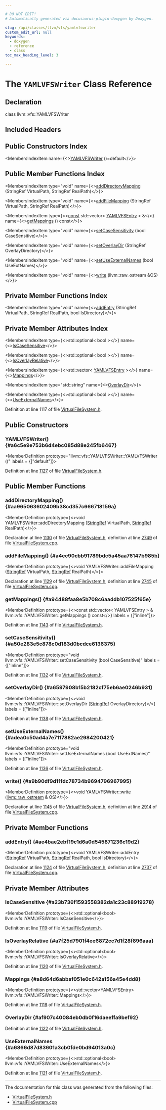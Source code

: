 ```yaml
---

# DO NOT EDIT!
# Automatically generated via docusaurus-plugin-doxygen by Doxygen.

slug: /api/classes/llvm/vfs/yamlvfswriter
custom_edit_url: null
keywords:
  - doxygen
  - reference
  - class
toc_max_heading_level: 3

---
```





# The `YAMLVFSWriter` Class Reference

<DoxygenPage pluginConfig={pluginConfig}>



## Declaration

<CodeBlock>class llvm::vfs::YAMLVFSWriter</CodeBlock>

## Included Headers

<IncludesList>
<IncludesListItem
  filePath="llvm/Support/VirtualFileSystem.h"
  permalink="/docs/api/files/include/include/llvm/include/llvm/support/virtualfilesystem-h"
  isLocal="true" />
</IncludesList>

## Public Constructors Index

<MembersIndex>

<MembersIndexItem
  name={<><a href="#a6c5e9e753b6d4ebc085d88e245fb6467">YAMLVFSWriter</a> ()=default</>}>
</MembersIndexItem>

</MembersIndex>

## Public Member Functions Index

<MembersIndex>

<MembersIndexItem
  type="void"
  name={<><a href="#aa965063602409b38cd357c666718159a">addDirectoryMapping</a> (StringRef VirtualPath, StringRef RealPath)</>}>
</MembersIndexItem>

<MembersIndexItem
  type="void"
  name={<><a href="#a4ec90cbb91789bdc5a45aa76147b985b">addFileMapping</a> (StringRef VirtualPath, StringRef RealPath)</>}>
</MembersIndexItem>

<MembersIndexItem
  type={<><a href="/docs/api/files/lib/lib/target/lib/target/aarch64/aarch64promoteconstant-cpp/#a90f8350fecae261c25be85d38b451bff">const</a> std::vector&lt; <a href="/docs/api/structs/llvm/vfs/yamlvfsentry">YAMLVFSEntry</a> &gt; &amp;</>}
  name={<><a href="#a94488faa8e5b708c6aaddb107525f65e">getMappings</a> () const</>}>
</MembersIndexItem>

<MembersIndexItem
  type="void"
  name={<><a href="#a50e283e5c878c0d183d0bcdce6136375">setCaseSensitivity</a> (bool CaseSensitive)</>}>
</MembersIndexItem>

<MembersIndexItem
  type="void"
  name={<><a href="#a6597908b15b2182cf75eb6ae0246b931">setOverlayDir</a> (StringRef OverlayDirectory)</>}>
</MembersIndexItem>

<MembersIndexItem
  type="void"
  name={<><a href="#adea0c50ad4a7e7117882ae2984200421">setUseExternalNames</a> (bool UseExtNames)</>}>
</MembersIndexItem>

<MembersIndexItem
  type="void"
  name={<><a href="#a9b90df9d11fdc78734b9694796967995">write</a> (llvm::raw&#95;ostream &amp;OS)</>}>
</MembersIndexItem>

</MembersIndex>

## Private Member Functions Index

<MembersIndex>

<MembersIndexItem
  type="void"
  name={<><a href="#ae4bae2ebf19c1d6a0d545871236c19d2">addEntry</a> (StringRef VirtualPath, StringRef RealPath, bool IsDirectory)</>}>
</MembersIndexItem>

</MembersIndex>

## Private Member Attributes Index

<MembersIndex>

<MembersIndexItem
  type={<>std::optional&lt; bool &gt;</>}
  name={<><a href="#a23b736f1593558382da1c23c88919278">IsCaseSensitive</a></>}>
</MembersIndexItem>

<MembersIndexItem
  type={<>std::optional&lt; bool &gt;</>}
  name={<><a href="#a7f25d7901f4ee6872cc7d1f28f896aaa">IsOverlayRelative</a></>}>
</MembersIndexItem>

<MembersIndexItem
  type={<>std::vector&lt; <a href="/docs/api/structs/llvm/vfs/yamlvfsentry">YAMLVFSEntry</a> &gt;</>}
  name={<><a href="#a8d64d6abbaf051e0c642a156a45e4dd8">Mappings</a></>}>
</MembersIndexItem>

<MembersIndexItem
  type="std::string"
  name={<><a href="#af907c40084eb0db0f16daeeffa9bef92">OverlayDir</a></>}>
</MembersIndexItem>

<MembersIndexItem
  type={<>std::optional&lt; bool &gt;</>}
  name={<><a href="#a6866d87d83601a3cb0fde0bd94013a0c">UseExternalNames</a></>}>
</MembersIndexItem>

</MembersIndex>


Definition at line 1117 of file <a href="/docs/api/files/include/include/llvm/include/llvm/support/virtualfilesystem-h">VirtualFileSystem.h</a>.

<SectionDefinition>

## Public Constructors

### YAMLVFSWriter() {#a6c5e9e753b6d4ebc085d88e245fb6467}

<MemberDefinition
  prototype="llvm::vfs::YAMLVFSWriter::YAMLVFSWriter ()"
  labels = {["default"]}>

Definition at line <a href="/docs/api/files/include/include/llvm/include/llvm/support/virtualfilesystem-h/#l01127">1127</a> of file <a href="/docs/api/files/include/include/llvm/include/llvm/support/virtualfilesystem-h">VirtualFileSystem.h</a>.
</MemberDefinition>

</SectionDefinition>

<SectionDefinition>

## Public Member Functions

### addDirectoryMapping() {#aa965063602409b38cd357c666718159a}

<MemberDefinition
  prototype={<>void YAMLVFSWriter::addDirectoryMapping (<a href="/docs/api/classes/llvm/stringref">StringRef</a> VirtualPath, <a href="/docs/api/classes/llvm/stringref">StringRef</a> RealPath)</>}>

Declaration at line <a href="/docs/api/files/include/include/llvm/include/llvm/support/virtualfilesystem-h/#l01130">1130</a> of file <a href="/docs/api/files/include/include/llvm/include/llvm/support/virtualfilesystem-h">VirtualFileSystem.h</a>, definition at line <a href="/docs/api/files/lib/lib/support/virtualfilesystem-cpp/#l02749">2749</a> of file <a href="/docs/api/files/lib/lib/support/virtualfilesystem-cpp">VirtualFileSystem.cpp</a>.
</MemberDefinition>

### addFileMapping() {#a4ec90cbb91789bdc5a45aa76147b985b}

<MemberDefinition
  prototype={<>void YAMLVFSWriter::addFileMapping (<a href="/docs/api/classes/llvm/stringref">StringRef</a> VirtualPath, <a href="/docs/api/classes/llvm/stringref">StringRef</a> RealPath)</>}>

Declaration at line <a href="/docs/api/files/include/include/llvm/include/llvm/support/virtualfilesystem-h/#l01129">1129</a> of file <a href="/docs/api/files/include/include/llvm/include/llvm/support/virtualfilesystem-h">VirtualFileSystem.h</a>, definition at line <a href="/docs/api/files/lib/lib/support/virtualfilesystem-cpp/#l02745">2745</a> of file <a href="/docs/api/files/lib/lib/support/virtualfilesystem-cpp">VirtualFileSystem.cpp</a>.
</MemberDefinition>

### getMappings() {#a94488faa8e5b708c6aaddb107525f65e}

<MemberDefinition
  prototype={<>const std::vector&lt; YAMLVFSEntry &gt; &amp; llvm::vfs::YAMLVFSWriter::getMappings () const</>}
  labels = {["inline"]}>

Definition at line <a href="/docs/api/files/include/include/llvm/include/llvm/support/virtualfilesystem-h/#l01143">1143</a> of file <a href="/docs/api/files/include/include/llvm/include/llvm/support/virtualfilesystem-h">VirtualFileSystem.h</a>.
</MemberDefinition>

### setCaseSensitivity() {#a50e283e5c878c0d183d0bcdce6136375}

<MemberDefinition
  prototype="void llvm::vfs::YAMLVFSWriter::setCaseSensitivity (bool CaseSensitive)"
  labels = {["inline"]}>

Definition at line <a href="/docs/api/files/include/include/llvm/include/llvm/support/virtualfilesystem-h/#l01132">1132</a> of file <a href="/docs/api/files/include/include/llvm/include/llvm/support/virtualfilesystem-h">VirtualFileSystem.h</a>.
</MemberDefinition>

### setOverlayDir() {#a6597908b15b2182cf75eb6ae0246b931}

<MemberDefinition
  prototype={<>void llvm::vfs::YAMLVFSWriter::setOverlayDir (<a href="/docs/api/classes/llvm/stringref">StringRef</a> OverlayDirectory)</>}
  labels = {["inline"]}>

Definition at line <a href="/docs/api/files/include/include/llvm/include/llvm/support/virtualfilesystem-h/#l01138">1138</a> of file <a href="/docs/api/files/include/include/llvm/include/llvm/support/virtualfilesystem-h">VirtualFileSystem.h</a>.
</MemberDefinition>

### setUseExternalNames() {#adea0c50ad4a7e7117882ae2984200421}

<MemberDefinition
  prototype="void llvm::vfs::YAMLVFSWriter::setUseExternalNames (bool UseExtNames)"
  labels = {["inline"]}>

Definition at line <a href="/docs/api/files/include/include/llvm/include/llvm/support/virtualfilesystem-h/#l01136">1136</a> of file <a href="/docs/api/files/include/include/llvm/include/llvm/support/virtualfilesystem-h">VirtualFileSystem.h</a>.
</MemberDefinition>

### write() {#a9b90df9d11fdc78734b9694796967995}

<MemberDefinition
  prototype={<>void YAMLVFSWriter::write (<a href="/docs/api/classes/llvm/raw-ostream">llvm::raw&#95;ostream</a> &amp; OS)</>}>

Declaration at line <a href="/docs/api/files/include/include/llvm/include/llvm/support/virtualfilesystem-h/#l01145">1145</a> of file <a href="/docs/api/files/include/include/llvm/include/llvm/support/virtualfilesystem-h">VirtualFileSystem.h</a>, definition at line <a href="/docs/api/files/lib/lib/support/virtualfilesystem-cpp/#l02914">2914</a> of file <a href="/docs/api/files/lib/lib/support/virtualfilesystem-cpp">VirtualFileSystem.cpp</a>.
</MemberDefinition>

</SectionDefinition>

<SectionDefinition>

## Private Member Functions

### addEntry() {#ae4bae2ebf19c1d6a0d545871236c19d2}

<MemberDefinition
  prototype={<>void YAMLVFSWriter::addEntry (<a href="/docs/api/classes/llvm/stringref">StringRef</a> VirtualPath, <a href="/docs/api/classes/llvm/stringref">StringRef</a> RealPath, bool IsDirectory)</>}>

Declaration at line <a href="/docs/api/files/include/include/llvm/include/llvm/support/virtualfilesystem-h/#l01124">1124</a> of file <a href="/docs/api/files/include/include/llvm/include/llvm/support/virtualfilesystem-h">VirtualFileSystem.h</a>, definition at line <a href="/docs/api/files/lib/lib/support/virtualfilesystem-cpp/#l02737">2737</a> of file <a href="/docs/api/files/lib/lib/support/virtualfilesystem-cpp">VirtualFileSystem.cpp</a>.
</MemberDefinition>

</SectionDefinition>

<SectionDefinition>

## Private Member Attributes

### IsCaseSensitive {#a23b736f1593558382da1c23c88919278}

<MemberDefinition
  prototype={<>std::optional&lt;bool&gt; llvm::vfs::YAMLVFSWriter::IsCaseSensitive</>}>

Definition at line <a href="/docs/api/files/include/include/llvm/include/llvm/support/virtualfilesystem-h/#l01119">1119</a> of file <a href="/docs/api/files/include/include/llvm/include/llvm/support/virtualfilesystem-h">VirtualFileSystem.h</a>.
</MemberDefinition>

### IsOverlayRelative {#a7f25d7901f4ee6872cc7d1f28f896aaa}

<MemberDefinition
  prototype={<>std::optional&lt;bool&gt; llvm::vfs::YAMLVFSWriter::IsOverlayRelative</>}>

Definition at line <a href="/docs/api/files/include/include/llvm/include/llvm/support/virtualfilesystem-h/#l01120">1120</a> of file <a href="/docs/api/files/include/include/llvm/include/llvm/support/virtualfilesystem-h">VirtualFileSystem.h</a>.
</MemberDefinition>

### Mappings {#a8d64d6abbaf051e0c642a156a45e4dd8}

<MemberDefinition
  prototype={<>std::vector&lt;YAMLVFSEntry&gt; llvm::vfs::YAMLVFSWriter::Mappings</>}>

Definition at line <a href="/docs/api/files/include/include/llvm/include/llvm/support/virtualfilesystem-h/#l01118">1118</a> of file <a href="/docs/api/files/include/include/llvm/include/llvm/support/virtualfilesystem-h">VirtualFileSystem.h</a>.
</MemberDefinition>

### OverlayDir {#af907c40084eb0db0f16daeeffa9bef92}

<MemberDefinition
  prototype="std::string llvm::vfs::YAMLVFSWriter::OverlayDir">

Definition at line <a href="/docs/api/files/include/include/llvm/include/llvm/support/virtualfilesystem-h/#l01122">1122</a> of file <a href="/docs/api/files/include/include/llvm/include/llvm/support/virtualfilesystem-h">VirtualFileSystem.h</a>.
</MemberDefinition>

### UseExternalNames {#a6866d87d83601a3cb0fde0bd94013a0c}

<MemberDefinition
  prototype={<>std::optional&lt;bool&gt; llvm::vfs::YAMLVFSWriter::UseExternalNames</>}>

Definition at line <a href="/docs/api/files/include/include/llvm/include/llvm/support/virtualfilesystem-h/#l01121">1121</a> of file <a href="/docs/api/files/include/include/llvm/include/llvm/support/virtualfilesystem-h">VirtualFileSystem.h</a>.
</MemberDefinition>

</SectionDefinition>

<hr/>

The documentation for this class was generated from the following files:

<ul>
<li><a href="/docs/api/files/include/include/llvm/include/llvm/support/virtualfilesystem-h">VirtualFileSystem.h</a></li>
<li><a href="/docs/api/files/lib/lib/support/virtualfilesystem-cpp">VirtualFileSystem.cpp</a></li>
</ul>

</DoxygenPage>
